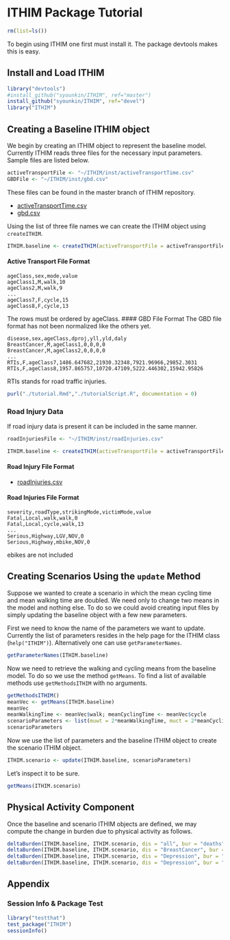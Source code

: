 ﻿# ITHIM Package Tutorial

```r
rm(list=ls())
```
To begin using ITHIM one first must install it.  The package devtools
makes this is easy.

## Install and Load ITHIM

```r
library("devtools")
#install_github("syounkin/ITHIM", ref="master")
install_github("syounkin/ITHIM", ref="devel")
library("ITHIM")
```

## Creating a Baseline ITHIM object

We begin by creating an ITHIM object to represent the baseline model.
Currently ITHIM reads three files for the necessary input parameters.
Sample files are listed below.

```r
activeTransportFile <- "~/ITHIM/inst/activeTransportTime.csv"
GBDFile <- "~/ITHIM/inst/gbd.csv"
```

These files can be found in the master branch of ITHIM repository.

* [activeTransportTime.csv](https://github.com/syounkin/ITHIM/blob/master/inst/activeTransportTime.csv)
* [gbd.csv](https://github.com/syounkin/ITHIM/blob/master/inst/gbd.csv)

Using the list of three file names we can create the ITHIM object using `createITHIM`.

```r
ITHIM.baseline <- createITHIM(activeTransportFile = activeTransportFile, GBDFile = GBDFile)
```

#### Active Transport File Format
```
ageClass,sex,mode,value
ageClass1,M,walk,10
ageClass2,M,walk,9
...
ageClass7,F,cycle,15
ageClass8,F,cycle,13
```
The rows must be ordered by ageClass.
#### GBD File Format
The GBD file format has not been normalized like the others yet.
```
disease,sex,ageClass,dproj,yll,yld,daly
BreastCancer,M,ageClass1,0,0,0,0
BreastCancer,M,ageClass2,0,0,0,0
...
RTIs,F,ageClass7,1486.647682,21930.32348,7921.96966,29852.3031
RTIs,F,ageClass8,1957.865757,10720.47109,5222.446302,15942.95826
```
RTIs stands for road traffic injuries.

```r
purl("./tutorial.Rmd","./tutorialScript.R", documentation = 0)
```

### Road Injury Data

If road injury data is present it can be included in the same manner.

```r
roadInjuriesFile <- "~/ITHIM/inst/roadInjuries.csv"
```

```r
ITHIM.baseline <- createITHIM(activeTransportFile = activeTransportFile, GBDFile = GBDFile, roadInjuriesFile = roadInjuriesFile)
```

#### Road Injury File Format
* [roadInjuries.csv](https://github.com/syounkin/ITHIM/blob/master/inst/roadInjuries.csv)

#### Road Injuries File Format
```
severity,roadType,strikingMode,victimMode,value
Fatal,Local,walk,walk,0
Fatal,Local,cycle,walk,13
...
Serious,Highway,LGV,NOV,0
Serious,Highway,mbike,NOV,0
```
ebikes are not included


## Creating Scenarios Using the `update` Method

Suppose we wanted to create a scenario in which the mean cycling time
and mean walking time are doubled.  We need only to change two means
in the model and nothing else.  To do so we could avoid creating input
files by simply updating the baseline object with a few new
parameters.

First we need to know the name of the parameters we want to update.
Currently the list of parameters resides in the help page for the
ITHIM class (`help("ITHIM")`).  Alternatively one can use
`getParameterNames`.

```r
getParameterNames(ITHIM.baseline)
```

Now we need to retrieve the walking and cycling means from the
baseline model.  To do so we use the method `getMeans`.  To find a
list of available methods use `getMethodsITHIM` with no arguments.

```r
getMethodsITHIM()
meanVec <- getMeans(ITHIM.baseline)
meanVec
meanWalkingTime <- meanVec$walk; meanCyclingTime <- meanVec$cycle
scenarioParameters <- list(muwt = 2*meanWalkingTime, muct = 2*meanCyclingTime)
scenarioParameters
```

Now we use the list of parameters and the baseline ITHIM object to
create the scenario ITHIM object.

```r
ITHIM.scenario <- update(ITHIM.baseline, scenarioParameters)
```

Let's inspect it to be sure.

```r
getMeans(ITHIM.scenario)
```

## Physical Activity Component

Once the baseline and scenario ITHIM objects are defined, we may
compute the change in burden due to physical activity as follows.

```r
deltaBurden(ITHIM.baseline, ITHIM.scenario, dis = "all", bur = "deaths")
deltaBurden(ITHIM.baseline, ITHIM.scenario, dis = "BreastCancer", bur = "deaths")
deltaBurden(ITHIM.baseline, ITHIM.scenario, dis = "Depression", bur = "deaths")
deltaBurden(ITHIM.baseline, ITHIM.scenario, dis = "Depression", bur = "daly")
```

## Appendix

### Session Info & Package Test
```r
library("testthat")
test_package("ITHIM")
sessionInfo()
```
